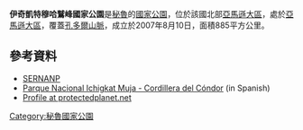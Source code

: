 {{coords|3|23|34|S|78|6|49|W|display=title}}

'''伊奇凱特穆哈鷲峰國家公園'''是[[秘魯|秘魯]]的[[國家公園|國家公園]]，位於該國北部[[亞馬遜大區|亞馬遜大區]]，處於[[亞馬遜大區|亞馬遜大區]]，覆蓋[[孔多爾山脈|孔多爾山脈]]，成立於2007年8月10日，面積885平方公里。

==參考資料==
* [http://www.sernanp.gob.pe SERNANP] {{Wayback|url=http://www.sernanp.gob.pe/ |date=20151205025625 }}
* [http://www.sernanp.gob.pe/ichigkat-muja-cordillera-de-condor Parque Nacional Ichigkat Muja - Cordillera del Cóndor] {{Wayback|url=http://www.sernanp.gob.pe/ichigkat-muja-cordillera-de-condor |date=20161221155502 }} (in Spanish)
* [https://www.protectedplanet.net/ichigkat-muja-cordillera-del-condor-national-park Profile at protectedplanet.net] {{Wayback|url=https://www.protectedplanet.net/ichigkat-muja-cordillera-del-condor-national-park |date=20160409070100 }}

{{Peru-geo-stub}}
[[Category:秘魯國家公園|Category:秘魯國家公園]]